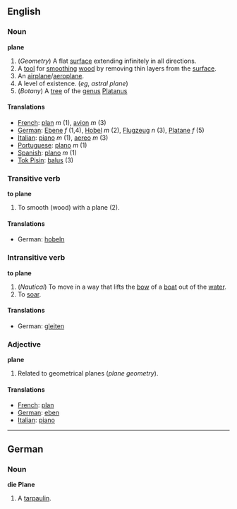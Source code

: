 ==English==
===Noun===
'''plane'''

# (''Geometry'') A flat [[surface]] extending infinitely in all directions.
# A [[tool]] for [[smooth]]ing [[wood]] by removing thin layers from the [[surface]].
# An [[airplane]]/[[aeroplane]].
# A level of existence.  (''eg'', ''astral plane'')
# (''Botany'') A [[tree]] of the [[genus]] [[Platanus]]

====Translations====

*[[French]]: [[plan]] ''m'' (1), [[avion]] ''m'' (3)
*[[German]]: [[Ebene]] ''f'' (1,4), [[Hobel]] ''m'' (2), [[Flugzeug]] ''n'' (3), [[Platane]] ''f'' (5)
*[[Italian]]: [[piano]] ''m'' (1), [[aereo]] ''m'' (3)
*[[Portuguese]]: [[plano]] ''m'' (1)
*[[Spanish]]: [[plano]] ''m'' (1)
*[[Tok Pisin]]: [[balus]] (3)

===Transitive verb===
'''to plane'''

# To smooth (wood) with a plane (2).

====Translations====

*German: [[hobeln]]

===Intransitive verb===
'''to plane'''

#(''Nautical'') To move in a way that lifts the [[bow]] of a [[boat]] out of the [[water]].
#To [[soar]].

====Translations====

*German: [[gleiten]]

===Adjective===
'''plane'''

# Related to geometrical planes (''plane geometry'').

====Translations====

*[[French]]: [[plan]]
*[[German]]: [[eben]]
*[[Italian]]: [[piano]]

----
==German==

===Noun===
'''die Plane'''

# A [[tarpaulin]].